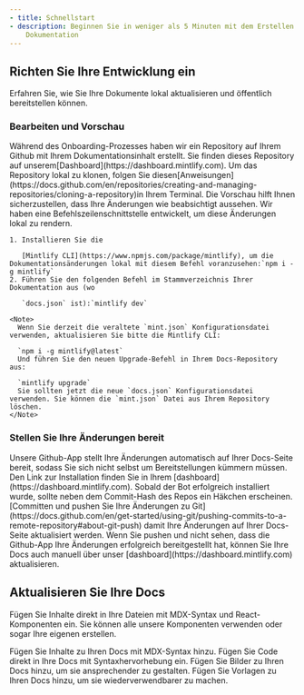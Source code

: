 ```yaml
---
- title: Schnellstart
- description: Beginnen Sie in weniger als 5 Minuten mit dem Erstellen großartiger
    Dokumentation
---
```


## Richten Sie Ihre Entwicklung ein

Erfahren Sie, wie Sie Ihre Dokumente lokal aktualisieren und öffentlich bereitstellen können.

### Bearbeiten und Vorschau

<AccordionGroup>
  <Accordion icon="github" title="Klonen Sie Ihre Dokumente lokal">
    Während des Onboarding-Prozesses haben wir ein Repository auf Ihrem Github mit Ihrem Dokumentationsinhalt erstellt. Sie finden dieses Repository auf unserem[Dashboard](https://dashboard.mintlify.com). Um das Repository lokal zu klonen, folgen Sie diesen[Anweisungen](https://docs.github.com/en/repositories/creating-and-managing-repositories/cloning-a-repository)in Ihrem Terminal.
  </Accordion>

  <Accordion icon="rectangle-terminal" title="Änderungen in der Vorschau anzeigen">
    Die Vorschau hilft Ihnen sicherzustellen, dass Ihre Änderungen wie beabsichtigt aussehen. Wir haben eine Befehlszeilenschnittstelle entwickelt, um diese Änderungen lokal zu rendern.

    1. Installieren Sie die

       [Mintlify CLI](https://www.npmjs.com/package/mintlify), um die Dokumentationsänderungen lokal mit diesem Befehl voranzusehen:`npm i -g mintlify`
    2. Führen Sie den folgenden Befehl im Stammverzeichnis Ihrer Dokumentation aus (wo

       `docs.json` ist):`mintlify dev`

    <Note>
      Wenn Sie derzeit die veraltete `mint.json` Konfigurationsdatei verwenden, aktualisieren Sie bitte die Mintlify CLI:

      `npm i -g mintlify@latest`
      Und führen Sie den neuen Upgrade-Befehl in Ihrem Docs-Repository aus:

      `mintlify upgrade`
      Sie sollten jetzt die neue `docs.json` Konfigurationsdatei verwenden. Sie können die `mint.json` Datei aus Ihrem Repository löschen.
    </Note>
  </Accordion>
</AccordionGroup>

### Stellen Sie Ihre Änderungen bereit

<AccordionGroup>
  <Accordion icon="message-bot" title="Installieren Sie unsere Github-App">
    Unsere Github-App stellt Ihre Änderungen automatisch auf Ihrer Docs-Seite bereit, sodass Sie sich nicht selbst um Bereitstellungen kümmern müssen. Den Link zur Installation finden Sie in Ihrem [dashboard](https://dashboard.mintlify.com). Sobald der Bot erfolgreich installiert wurde, sollte neben dem Commit-Hash des Repos ein Häkchen erscheinen.
  </Accordion>

  <Accordion icon="rocket" title="Pushen Sie Ihre Änderungen">
    [Committen und pushen Sie Ihre Änderungen zu Git](https://docs.github.com/en/get-started/using-git/pushing-commits-to-a-remote-repository#about-git-push)
    damit Ihre Änderungen auf Ihrer Docs-Seite aktualisiert werden. Wenn Sie pushen und nicht sehen, dass die Github-App Ihre Änderungen erfolgreich bereitgestellt hat, können Sie Ihre Docs auch manuell über unser [dashboard](https://dashboard.mintlify.com) aktualisieren.
  </Accordion>
</AccordionGroup>

## Aktualisieren Sie Ihre Docs

Fügen Sie Inhalte direkt in Ihre Dateien mit MDX-Syntax und React-Komponenten ein. Sie können alle unsere Komponenten verwenden oder sogar Ihre eigenen erstellen.

<CardGroup>
  <Card title="Fügen Sie Inhalte mit MDX hinzu" icon="file" href="/de/essentials/markdown">
    Fügen Sie Inhalte zu Ihren Docs mit MDX-Syntax hinzu.
  </Card>

  <Card title="Fügen Sie Code-Blöcke hinzu" icon="square-code" href="/de/essentials/code">
    Fügen Sie Code direkt in Ihre Docs mit Syntaxhervorhebung ein.
  </Card>

  <Card title="Fügen Sie Bilder hinzu" icon="image" href="/de/essentials/images">
    Fügen Sie Bilder zu Ihren Docs hinzu, um sie ansprechender zu gestalten.
  </Card>

  <Card title="Fügen Sie benutzerdefinierte Komponenten hinzu" icon="puzzle-piece" href="/de/essentials/reusable-snippets">
    Fügen Sie Vorlagen zu Ihren Docs hinzu, um sie wiederverwendbarer zu machen.
  </Card>
</CardGroup>
